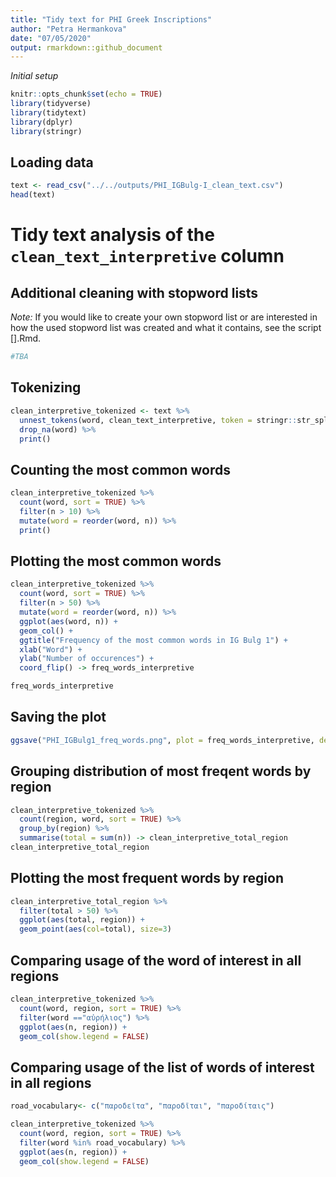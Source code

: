 ```yaml
---
title: "Tidy text for PHI Greek Inscriptions"
author: "Petra Hermankova"
date: "07/05/2020"
output: rmarkdown::github_document
---
```

*Initial setup*
```r
knitr::opts_chunk$set(echo = TRUE)
library(tidyverse)
library(tidytext)
library(dplyr)
library(stringr)
```

## Loading data

```r
text <- read_csv("../../outputs/PHI_IGBulg-I_clean_text.csv")
head(text)
```
# Tidy text analysis of the `clean_text_interpretive` column

## Additional cleaning with stopword lists

*Note:* If you would like to create your own stopword list or are interested in how the used stopword list was created and what it contains, see the script [].Rmd.


```r
#TBA
```



## Tokenizing

```r
clean_interpretive_tokenized <- text %>% 
  unnest_tokens(word, clean_text_interpretive, token = stringr::str_split, pattern = " ") %>% 
  drop_na(word) %>%
  print()
```

## Counting the most common words

```r
clean_interpretive_tokenized %>% 
  count(word, sort = TRUE) %>% 
  filter(n > 10) %>% 
  mutate(word = reorder(word, n)) %>% 
  print()
```

## Plotting the most common words  

```r
clean_interpretive_tokenized %>% 
  count(word, sort = TRUE) %>% 
  filter(n > 50) %>% 
  mutate(word = reorder(word, n)) %>% 
  ggplot(aes(word, n)) +
  geom_col() +
  ggtitle("Frequency of the most common words in IG Bulg 1") +
  xlab("Word") +
  ylab("Number of occurences") +
  coord_flip() -> freq_words_interpretive

freq_words_interpretive
```

## Saving the plot

```r
ggsave("PHI_IGBulg1_freq_words.png", plot = freq_words_interpretive, device = "png", path = "../../outputs/", dpi= 300)
```

## Grouping distribution of most freqent words by region

```r
clean_interpretive_tokenized %>% 
  count(region, word, sort = TRUE) %>% 
  group_by(region) %>% 
  summarise(total = sum(n)) -> clean_interpretive_total_region
clean_interpretive_total_region
```

## Plotting the most frequent words by region 

```r
clean_interpretive_total_region %>% 
  filter(total > 50) %>% 
  ggplot(aes(total, region)) +
  geom_point(aes(col=total), size=3)
```

## Comparing usage of the word of interest in all regions

```r
clean_interpretive_tokenized %>% 
  count(word, region, sort = TRUE) %>% 
  filter(word =="αὐρήλιος") %>% 
  ggplot(aes(n, region)) +
  geom_col(show.legend = FALSE)
```

## Comparing usage of the list of words of interest in all regions

```r
road_vocabulary<- c("παροδεῖτα", "παροδῖται", "παροδίταις")

clean_interpretive_tokenized %>% 
  count(word, region, sort = TRUE) %>% 
  filter(word %in% road_vocabulary) %>% 
  ggplot(aes(n, region)) +
  geom_col(show.legend = FALSE)
```



